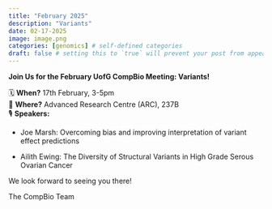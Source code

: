 ```yaml
---
title: "February 2025"
description: "Variants"
date: 02-17-2025
image: image.png
categories: [genomics] # self-defined categories
draft: false # setting this to `true` will prevent your post from appearing on your listing page until you're ready!
---
```


**Join Us for the February UofG CompBio Meeting: Variants!**

🗓 **When?** 17th February, 3-5pm\
📍 **Where?** Advanced Research Centre (ARC), 237B\
🎙 **Speakers:**

-   Joe Marsh: Overcoming bias and improving interpretation of variant effect predictions

-   Ailith Ewing: The Diversity of Structural Variants in High Grade Serous Ovarian Cancer

We look forward to seeing you there!

The CompBio Team
